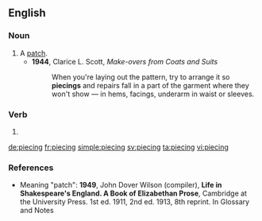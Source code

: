 ==English==

===Noun===
{{en-noun}}

# A [[patch]].
#* '''1944''', Clarice L. Scott, ''Make-overs from Coats and Suits''
#*: When you're laying out the pattern, try to arrange it so '''piecings''' and repairs fall in a part of the garment where they won't show — in hems, facings, underarm in waist or sleeves.

===Verb===
{{head|en|present participle}}

# {{present participle of|piece|lang=en}}

[[de:piecing]]
[[fr:piecing]]
[[simple:piecing]]
[[sv:piecing]]
[[ta:piecing]]
[[vi:piecing]]

===References===
* Meaning "patch": '''1949''', John Dover Wilson (compiler), '''Life in Shakespeare's England. A Book of Elizabethan Prose''', Cambridge at the University Press. 1st ed. 1911, 2nd ed. 1913, 8th reprint. In Glossary and Notes